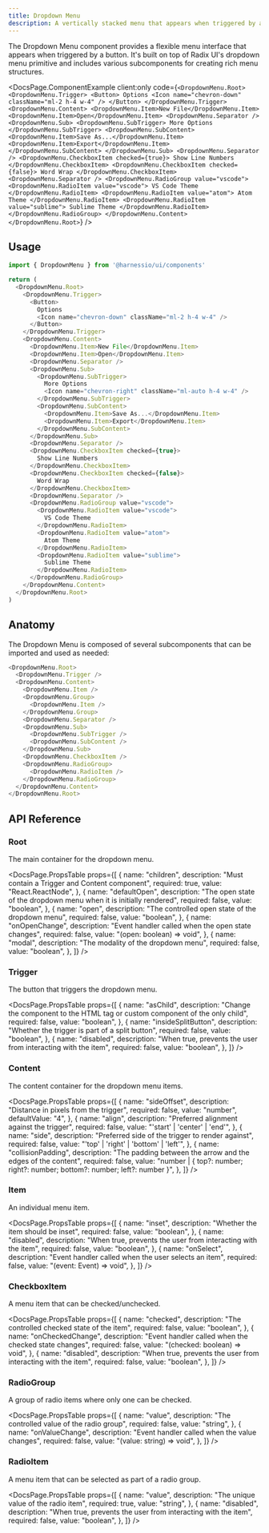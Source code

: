```yaml
---
title: Dropdown Menu
description: A vertically stacked menu that appears when triggered by a button.
---
```


The Dropdown Menu component provides a flexible menu interface that appears when triggered by a button. It's built on top of Radix UI's dropdown menu primitive and includes various subcomponents for creating rich menu structures.


<DocsPage.ComponentExample
  client:only
  code={`<DropdownMenu.Root>
  <DropdownMenu.Trigger>
    <Button>
      Options
      <Icon name="chevron-down" className="ml-2 h-4 w-4" />
    </Button>
  </DropdownMenu.Trigger>
  <DropdownMenu.Content>
    <DropdownMenu.Item>New File</DropdownMenu.Item>
    <DropdownMenu.Item>Open</DropdownMenu.Item>
    <DropdownMenu.Separator />
    <DropdownMenu.Sub>
      <DropdownMenu.SubTrigger>
        More Options
      </DropdownMenu.SubTrigger>
      <DropdownMenu.SubContent>
        <DropdownMenu.Item>Save As...</DropdownMenu.Item>
        <DropdownMenu.Item>Export</DropdownMenu.Item>
      </DropdownMenu.SubContent>
    </DropdownMenu.Sub>
    <DropdownMenu.Separator />
    <DropdownMenu.CheckboxItem checked={true}>
      Show Line Numbers
    </DropdownMenu.CheckboxItem>
    <DropdownMenu.CheckboxItem checked={false}>
      Word Wrap
    </DropdownMenu.CheckboxItem>
    <DropdownMenu.Separator />
    <DropdownMenu.RadioGroup value="vscode">
      <DropdownMenu.RadioItem value="vscode">
        VS Code Theme
      </DropdownMenu.RadioItem>
      <DropdownMenu.RadioItem value="atom">
        Atom Theme
      </DropdownMenu.RadioItem>
      <DropdownMenu.RadioItem value="sublime">
        Sublime Theme
      </DropdownMenu.RadioItem>
    </DropdownMenu.RadioGroup>
  </DropdownMenu.Content>
</DropdownMenu.Root>`}
/>

## Usage

```typescript jsx
import { DropdownMenu } from '@harnessio/ui/components'

return (
  <DropdownMenu.Root>
    <DropdownMenu.Trigger>
      <Button>
        Options
        <Icon name="chevron-down" className="ml-2 h-4 w-4" />
      </Button>
    </DropdownMenu.Trigger>
    <DropdownMenu.Content>
      <DropdownMenu.Item>New File</DropdownMenu.Item>
      <DropdownMenu.Item>Open</DropdownMenu.Item>
      <DropdownMenu.Separator />
      <DropdownMenu.Sub>
        <DropdownMenu.SubTrigger>
          More Options
          <Icon name="chevron-right" className="ml-auto h-4 w-4" />
        </DropdownMenu.SubTrigger>
        <DropdownMenu.SubContent>
          <DropdownMenu.Item>Save As...</DropdownMenu.Item>
          <DropdownMenu.Item>Export</DropdownMenu.Item>
        </DropdownMenu.SubContent>
      </DropdownMenu.Sub>
      <DropdownMenu.Separator />
      <DropdownMenu.CheckboxItem checked={true}>
        Show Line Numbers
      </DropdownMenu.CheckboxItem>
      <DropdownMenu.CheckboxItem checked={false}>
        Word Wrap
      </DropdownMenu.CheckboxItem>
      <DropdownMenu.Separator />
      <DropdownMenu.RadioGroup value="vscode">
        <DropdownMenu.RadioItem value="vscode">
          VS Code Theme
        </DropdownMenu.RadioItem>
        <DropdownMenu.RadioItem value="atom">
          Atom Theme
        </DropdownMenu.RadioItem>
        <DropdownMenu.RadioItem value="sublime">
          Sublime Theme
        </DropdownMenu.RadioItem>
      </DropdownMenu.RadioGroup>
    </DropdownMenu.Content>
  </DropdownMenu.Root>
)
```

## Anatomy

The Dropdown Menu is composed of several subcomponents that can be imported and used as needed:

```typescript jsx
<DropdownMenu.Root>
  <DropdownMenu.Trigger />
  <DropdownMenu.Content>
    <DropdownMenu.Item />
    <DropdownMenu.Group>
      <DropdownMenu.Item />
    </DropdownMenu.Group>
    <DropdownMenu.Separator />
    <DropdownMenu.Sub>
      <DropdownMenu.SubTrigger />
      <DropdownMenu.SubContent />
    </DropdownMenu.Sub>
    <DropdownMenu.CheckboxItem />
    <DropdownMenu.RadioGroup>
      <DropdownMenu.RadioItem />
    </DropdownMenu.RadioGroup>
  </DropdownMenu.Content>
</DropdownMenu.Root>
```

## API Reference

### Root

The main container for the dropdown menu.

<DocsPage.PropsTable
  props={[
    {
      name: "children",
      description: "Must contain a Trigger and Content component",
      required: true,
      value: "React.ReactNode",
    },
    {
      name: "defaultOpen",
      description:
        "The open state of the dropdown menu when it is initially rendered",
      required: false,
      value: "boolean",
    },
    {
      name: "open",
      description: "The controlled open state of the dropdown menu",
      required: false,
      value: "boolean",
    },
    {
      name: "onOpenChange",
      description: "Event handler called when the open state changes",
      required: false,
      value: "(open: boolean) => void",
    },
    {
      name: "modal",
      description: "The modality of the dropdown menu",
      required: false,
      value: "boolean",
    },
  ]}
/>

### Trigger

The button that triggers the dropdown menu.

<DocsPage.PropsTable
  props={[
    {
      name: "asChild",
      description:
        "Change the component to the HTML tag or custom component of the only child",
      required: false,
      value: "boolean",
    },
    {
      name: "insideSplitButton",
      description: "Whether the trigger is part of a split button",
      required: false,
      value: "boolean",
    },
    {
      name: "disabled",
      description:
        "When true, prevents the user from interacting with the item",
      required: false,
      value: "boolean",
    },
  ]}
/>

### Content

The content container for the dropdown menu items.

<DocsPage.PropsTable
  props={[
    {
      name: "sideOffset",
      description: "Distance in pixels from the trigger",
      required: false,
      value: "number",
      defaultValue: "4",
    },
    {
      name: "align",
      description: "Preferred alignment against the trigger",
      required: false,
      value: "'start' | 'center' | 'end'",
    },
    {
      name: "side",
      description: "Preferred side of the trigger to render against",
      required: false,
      value: "'top' | 'right' | 'bottom' | 'left'",
    },
    {
      name: "collisionPadding",
      description: "The padding between the arrow and the edges of the content",
      required: false,
      value:
        "number | { top?: number; right?: number; bottom?: number; left?: number }",
    },
  ]}
/>

### Item

An individual menu item.

<DocsPage.PropsTable
  props={[
    {
      name: "inset",
      description: "Whether the item should be inset",
      required: false,
      value: "boolean",
    },
    {
      name: "disabled",
      description:
        "When true, prevents the user from interacting with the item",
      required: false,
      value: "boolean",
    },
    {
      name: "onSelect",
      description: "Event handler called when the user selects an item",
      required: false,
      value: "(event: Event) => void",
    },
  ]}
/>

### CheckboxItem

A menu item that can be checked/unchecked.

<DocsPage.PropsTable
  props={[
    {
      name: "checked",
      description: "The controlled checked state of the item",
      required: false,
      value: "boolean",
    },
    {
      name: "onCheckedChange",
      description: "Event handler called when the checked state changes",
      required: false,
      value: "(checked: boolean) => void",
    },
    {
      name: "disabled",
      description:
        "When true, prevents the user from interacting with the item",
      required: false,
      value: "boolean",
    },
  ]}
/>

### RadioGroup

A group of radio items where only one can be checked.

<DocsPage.PropsTable
  props={[
    {
      name: "value",
      description: "The controlled value of the radio group",
      required: false,
      value: "string",
    },
    {
      name: "onValueChange",
      description: "Event handler called when the value changes",
      required: false,
      value: "(value: string) => void",
    },
  ]}
/>

### RadioItem

A menu item that can be selected as part of a radio group.

<DocsPage.PropsTable
  props={[
    {
      name: "value",
      description: "The unique value of the radio item",
      required: true,
      value: "string",
    },
    {
      name: "disabled",
      description:
        "When true, prevents the user from interacting with the item",
      required: false,
      value: "boolean",
    },
  ]}
/>
